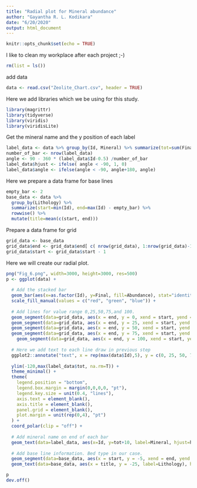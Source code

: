 ```yaml
---
title: "Radial plot for Mineral abundance"
author: "Gayantha R. L. Kodikara"
date: "6/20/2020"
output: html_document
---
```


```r
knitr::opts_chunk$set(echo = TRUE)
```

I like to clean my workplace after each project ;-)
```r
rm(list = ls())
```

add data 
```r
data <- read.csv("Zeolite_Chart.csv", header = TRUE)
```

Here we add libraries which we be using for this study.
```r
library(magrittr)
library(tidyverse)
library(viridis)
library(viridisLite)
```


Get the mineral name and the y position of each label
```r
label_data <- data %>% group_by(Id, Mineral) %>% summarize(tot=sum(Final))
number_of_bar <- nrow(label_data)
angle <- 90 - 360 * (label_data$Id-0.5) /number_of_bar 
label_data$hjust <- ifelse( angle < -90, 1, 0)
label_data$angle <- ifelse(angle < -90, angle+180, angle)
```

Here we prepare a data frame for base lines
```r
empty_bar <- 2
base_data <- data %>% 
  group_by(Lithology) %>% 
  summarize(start=min(Id), end=max(Id) - empty_bar) %>% 
  rowwise() %>% 
  mutate(title=mean(c(start, end)))
```

Prepare a data frame for grid
```r
grid_data <- base_data
grid_data$end <- grid_data$end[ c( nrow(grid_data), 1:nrow(grid_data)-1)] + 1
grid_data$start <- grid_data$start - 1
```

Here we will create our radial plot.
```r
png("Fig_6.png", width=3000, height=3000, res=500)
p <- ggplot(data) +      
  
  # Add the stacked bar
  geom_bar(aes(x=as.factor(Id), y=Final, fill=Abundance), stat="identity", alpha=0.9) +
  scale_fill_manual(values = c("red", "green", "blue")) +
  
  # Add lines for value range 0,25,50,75,and 100.
  geom_segment(data=grid_data, aes(x = end, y = 0, xend = start, yend = 0), colour = "grey", alpha=1, size=0.3 , inherit.aes = FALSE ) +
  geom_segment(data=grid_data, aes(x = end, y = 25, xend = start, yend = 25), colour = "grey", alpha=1, size=0.3 , inherit.aes = FALSE ) +
  geom_segment(data=grid_data, aes(x = end, y = 50, xend = start, yend = 50), colour = "grey", alpha=1, size=0.3 , inherit.aes = FALSE ) +
  geom_segment(data=grid_data, aes(x = end, y = 75, xend = start, yend = 75), colour = "grey", alpha=1, size=0.3 , inherit.aes = FALSE ) +
    geom_segment(data=grid_data, aes(x = end, y = 100, xend = start, yend = 100), colour = "grey", alpha=1, size=0.3 , inherit.aes = FALSE ) +
  
  # Here we add text to each line draw in previous step
  ggplot2::annotate("text", x = rep(max(data$Id),5), y = c(0, 25, 50, 75,100), label = c("0", "25", "50", "75","100") , color="grey", size=2 , angle=0, fontface="bold", hjust=1) +
  
  ylim(-120,max(label_data$tot, na.rm=T)) +
  theme_minimal() +
  theme(
    legend.position = "bottom",
    legend.box.margin = margin(0,0,0,0, "pt"),
    legend.key.size = unit(0.4, "lines"),
    axis.text = element_blank(),
    axis.title = element_blank(),
    panel.grid = element_blank(),
    plot.margin = unit(rep(0,4), "pt") 
  ) +
  coord_polar(clip = "off") +
  
  # Add mineral name on end of each bar
  geom_text(data=label_data, aes(x=Id, y=tot+10, label=Mineral, hjust=hjust), color="black", fontface="bold",alpha=0.6, size=2, angle= label_data$angle, inherit.aes = FALSE) +
  
  # Add base line information. Bed type in our case.
  geom_segment(data=base_data, aes(x = start, y = -5, xend = end, yend = -5), colour = "black", alpha=0.8, size=0.6 , inherit.aes = FALSE )  +
  geom_text(data=base_data, aes(x = title, y = -25, label=Lithology), hjust=c(1,1,0,0,1), colour = "black", alpha=0.8, size=2, fontface="bold", inherit.aes = FALSE)

p
dev.off()
```



